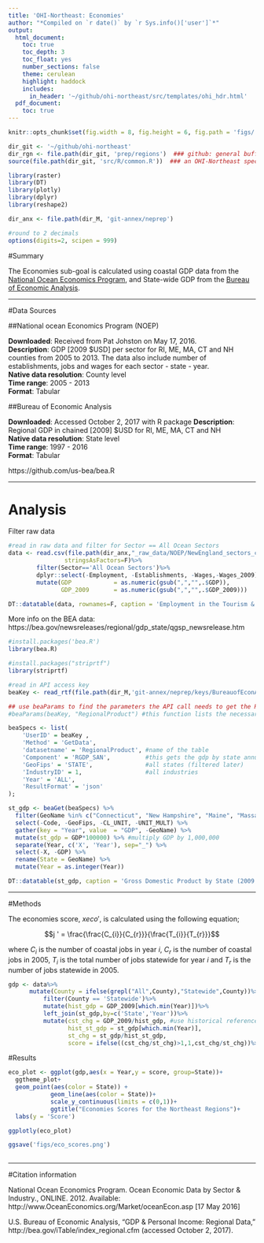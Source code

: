```yaml
---
title: 'OHI-Northeast: Economies'
author: "*Compiled on `r date()` by `r Sys.info()['user']`*"
output: 
  html_document:
    toc: true
    toc_depth: 3
    toc_float: yes
    number_sections: false
    theme: cerulean
    highlight: haddock
    includes: 
      in_header: '~/github/ohi-northeast/src/templates/ohi_hdr.html'
  pdf_document:
    toc: true
---
```



``` r
knitr::opts_chunk$set(fig.width = 8, fig.height = 6, fig.path = 'figs/', message = FALSE, warning = FALSE, echo=F)

dir_git <- '~/github/ohi-northeast'
dir_rgn <- file.path(dir_git, 'prep/regions')  ### github: general buffer region shapefiles
source(file.path(dir_git, 'src/R/common.R'))  ### an OHI-Northeast specific version of common.R

library(raster)
library(DT)
library(plotly)
library(dplyr)
library(reshape2)

dir_anx <- file.path(dir_M, 'git-annex/neprep')

#round to 2 decimals
options(digits=2, scipen = 999)
```

#Summary

The Economies sub-goal is calculated using coastal GDP data from the [National Ocean Economics Program](http://www.oceaneconomics.org/), and State-wide GDP from the [Bureau of Economic Analysis](http://www.bea.gov/).

***

#Data Sources

##National ocean Economics Program (NOEP)

**Downloaded**: Received from Pat Johston on May 17, 2016.  
**Description**:  GDP [2009 $USD] per sector for RI, ME, MA, CT and NH counties from 2005 to 2013. The data also include number of establishments, jobs and wages for each sector - state - year.  
**Native data resolution**: County level   
**Time range**: 2005 - 2013  
**Format**:  Tabular  

##Bureau of Economic Analysis

**Downloaded**: Accessed October 2, 2017 with R package
**Description**: Regional GDP in chained [2009] $USD for RI, ME, MA, CT and NH  
**Native data resolution**: State level  
**Time range**: 1997 - 2016  
**Format**: Tabular  

https://github.com/us-bea/bea.R

***

# Analysis

Filter raw data

```r

#read in raw data and filter for Sector == All Ocean Sectors
data <- read.csv(file.path(dir_anx,"_raw_data/NOEP/NewEngland_sectors_counties-2.csv"),
                stringsAsFactors=F)%>%
        filter(Sector=='All Ocean Sectors')%>%
        dplyr::select(-Employment, -Establishments, -Wages,-Wages_2009)%>%
        mutate(GDP            = as.numeric(gsub(",","",.$GDP)),
               GDP_2009       = as.numeric(gsub(",","",.$GDP_2009)))

DT::datatable(data, rownames=F, caption = 'Employment in the Tourism & Recreation sector of Coastal Jobs in New England provided by NOEP')

```

More info on the BEA data: https://bea.gov/newsreleases/regional/gdp_state/qgsp_newsrelease.htm

```r

#install.packages('bea.R')
library(bea.R)

#install.packages("striprtf")
library(striprtf)

#read in API access key
beaKey <- read_rtf(file.path(dir_M,'git-annex/neprep/keys/BureauofEconAnalysis.rtf'))

## use beaParams to find the parameters the API call needs to get the Regional GDP data we want.
#beaParams(beaKey, "RegionalProduct") #this function lists the necessary parameters to feed into the beaGet function

beaSpecs <- list(
	'UserID' = beaKey ,
	'Method' = 'GetData',
	'datasetname' = 'RegionalProduct', #name of the table
	'Component' = 'RGDP_SAN',          #this gets the gdp by state annually in 2009 dollars
	'GeoFips' = 'STATE',               #all states (filtered later)
	'IndustryID' = 1,                  #all industries
	'Year' = 'ALL',
	'ResultFormat' = 'json'
);

st_gdp <- beaGet(beaSpecs) %>%
  filter(GeoName %in% c("Connecticut", "New Hampshire", "Maine", "Massachusetts", "Rhode Island", "New York")) %>%
  select(-Code, -GeoFips, -CL_UNIT, -UNIT_MULT) %>%
  gather(key = "Year", value  = "GDP", -GeoName) %>%
  mutate(st_gdp = GDP*100000) %>% #multiply GDP by 1,000,000
  separate(Year, c('X', 'Year'), sep="_") %>%
  select(-X, -GDP) %>%
  rename(State = GeoName) %>%
  mutate(Year = as.integer(Year))

DT::datatable(st_gdp, caption = 'Gross Domestic Product by State (2009 Dollars), provided by the Bureau of Economic Analysis',rownames=FALSE)

```



***

#Methods

The economies score, $xeco '$, is calculated using the following equation; 

$$j ' = \frac{\frac{C_{i}}{C_{r}}}{\frac{T_{i}}{T_{r}}}$$

where $C_{i}$ is the number of coastal jobs in year *i*, $C_{r}$ is the number of coastal jobs in 2005, ${T_{i}}$ is the total number of jobs statewide for year *i* and ${T_{r}}$ is the number of jobs statewide in 2005.


```r

gdp <- data%>%
      mutate(County = ifelse(grepl("All",County),"Statewide",County))%>%
          filter(County == 'Statewide')%>%
          mutate(hist_gdp = GDP_2009[which.min(Year)])%>%
          left_join(st_gdp,by=c('State','Year'))%>%
          mutate(cst_chg = GDP_2009/hist_gdp, #use historical reference point from 2005
                 hist_st_gdp = st_gdp[which.min(Year)],
                 st_chg = st_gdp/hist_st_gdp,
                 score = ifelse((cst_chg/st_chg)>1,1,cst_chg/st_chg))%>%as.data.frame()

```

#Results


```r

eco_plot <- ggplot(gdp,aes(x = Year,y = score, group=State))+
  ggtheme_plot+
  geom_point(aes(color = State)) +
            geom_line(aes(color = State))+
            scale_y_continuous(limits = c(0,1))+
            ggtitle("Economies Scores for the Northeast Regions")+
  labs(y = 'Score')

ggplotly(eco_plot)

ggsave('figs/eco_scores.png')                        
            
```




***

#Citation information  

National Ocean Economics Program. Ocean Economic Data by Sector & Industry., ONLINE. 2012.
Available: http://www.OceanEconomics.org/Market/oceanEcon.asp [17 May 2016]


U.S. Bureau of Economic Analysis, “GDP & Personal Income: Regional Data,” http://bea.gov/iTable/index_regional.cfm (accessed October 2, 2017). 

